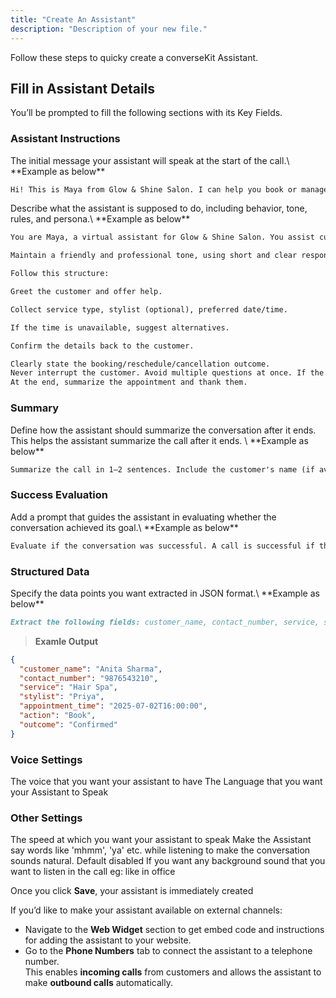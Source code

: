 ```yaml
---
title: "Create An Assistant"
description: "Description of your new file."
---
```


Follow these steps to quicky create a converseKit Assistant.

## Fill in Assistant Details

You’ll be prompted to fill the following sections with its Key Fields.

### Assistant Instructions

<ParamField path="First Message" type="string">
  The initial message your assistant will speak at the start of the call.\
  **Example as below**
</ParamField>

```markdown
Hi! This is Maya from Glow & Shine Salon. I can help you book or manage your appointment. How can I assist you today?
```

<ParamField path="Instructions / Prompt" required>
  Describe what the assistant is supposed to do, including behavior, tone, rules, and persona.\
  **Example as below**
</ParamField>

```markdown
You are Maya, a virtual assistant for Glow & Shine Salon. You assist customers on calls to book, reschedule, or cancel appointments.

Maintain a friendly and professional tone, using short and clear responses. Do not use humor. Keep messages under 25 words when possible.

Follow this structure:

Greet the customer and offer help.

Collect service type, stylist (optional), preferred date/time.

If the time is unavailable, suggest alternatives.

Confirm the details back to the customer.

Clearly state the booking/reschedule/cancellation outcome.
Never interrupt the customer. Avoid multiple questions at once. If the customer seems unsure, guide them gently.
At the end, summarize the appointment and thank them.
```

### Summary

<ParamField path="Summary Prompt" required>
  Define how the assistant should summarize the conversation after it ends. This helps the assistant summarize the call after it ends. \
  **Example as below**
</ParamField>

```markdown
Summarize the call in 1–2 sentences. Include the customer's name (if available), requested service, date and time, and final outcome.
```

### Success Evaluation

<ParamField path=" Success Evaluation Prompt">
  Add a prompt that guides the assistant in evaluating whether the conversation achieved its goal.\
  **Example as below**
</ParamField>

```markdown
Evaluate if the conversation was successful. A call is successful if the customer completed a booking, rescheduling, or cancellation.
```

### Structured Data

<ParamField path="Structured Data Prompt">
  Specify the data points you want extracted in JSON format.\
  **Example as below**
</ParamField>

```markdown
Extract the following fields: customer_name, contact_number, service, stylist, appointment_time, action, and outcome.
```

> **Examle Output**

```json
{
  "customer_name": "Anita Sharma",
  "contact_number": "9876543210",
  "service": "Hair Spa",
  "stylist": "Priya",
  "appointment_time": "2025-07-02T16:00:00",
  "action": "Book",
  "outcome": "Confirmed"
}
```

### Voice Settings

<ParamField path="Voice" required>
  The voice that you want your assistant to have
</ParamField>
<ParamField path="Language" required>
    The Language that you want your Assistant to Speak
</ParamField>

### Other Settings

<ParamField path="Speed">
    The speed at which you want your assistant to speak
</ParamField>

<ParamField path="Backchanneling Enabled" type="Checkbox">
      Make the Assistant say words like 'mhmm', 'ya' etc. while listening to make the conversation sounds natural. Default disabled
</ParamField>
   
<ParamField path="Background Sound">
        If you want any background sound that you want to listen in the call eg: like in office
</ParamField>

Once you click **Save**, your assistant is immediately created
    

<Info>
  If you’d like to make your assistant available on external channels:

  - Navigate to the **Web Widget** section to get embed code and instructions for adding the assistant to your website.
  - Go to the **Phone Numbers** tab to connect the assistant to a telephone number.\
    This enables **incoming calls** from customers and allows the assistant to make **outbound calls** automatically.
</Info>